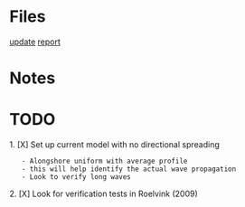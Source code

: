 = Files =
[[file:~/Documents/05_meetings/10_research_group/2017-04-06/update.odp|update]]
[[file:~/Documents/Meetings/Research Group/2017-04-06/report.pdf|report]]

= Notes =


= TODO =
1. [X] Set up current model with no directional spreading
	- Alongshore uniform with average profile
	- this will help identify the actual wave propagation
	- Look to verify long waves

2. [X] Look for verification tests in Roelvink (2009)
